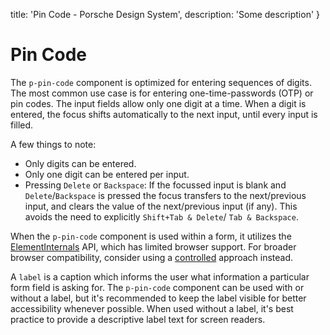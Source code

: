 
  title: 'Pin Code - Porsche Design System',
  description: 'Some description'
}

# Pin Code <ComponentStatus tagName="p-pin-code"></ComponentStatus>

The `p-pin-code` component is optimized for entering sequences of digits. The most common use case is for entering
one-time-passwords (OTP) or pin codes. The input fields allow only one digit at a time. When a digit is entered, the
focus shifts automatically to the next input, until every input is filled.

A few things to note:

- Only digits can be entered.
- Only one digit can be entered per input.
- Pressing `Delete` or `Backspace`: If the focussed input is blank and `Delete`/`Backspace` is pressed the focus
transfers to the next/previous input, and clears the value of the next/previous input (if any). This avoids the need
to explicitly `Shift+Tab & Delete`/ `Tab & Backspace`.

<Notification heading="Attention" heading-tag="h2" state="warning">
  When the <code>p-pin-code</code> component is used within a form, it utilizes the
  <a href="https://developer.mozilla.org/en-US/docs/Web/API/ElementInternals">ElementInternals</a> API, which has limited
  browser support. For broader browser compatibility, consider using a
  <a href="components/textarea/examples#controlled">controlled</a> approach instead.
</Notification>

A `label` is a caption which informs the user what information a particular form field is asking for. The `p-pin-code`
component can be used with or without a label, but it's recommended to keep the label visible for better accessibility
whenever possible. When used without a label, it's best practice to provide a descriptive label text for screen readers.

<Configurator tagName="p-pin-code" story={pinCodeStory} />

